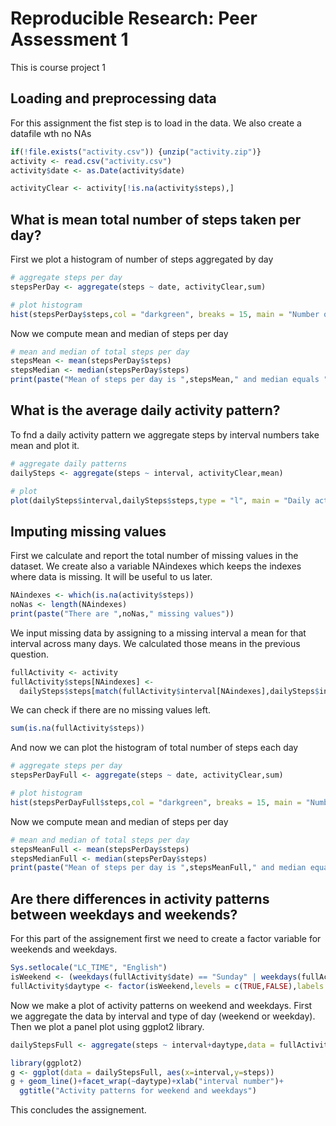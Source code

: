 Reproducible Research: Peer Assessment 1
========================================


This is course project 1

## Loading and preprocessing data

For this assignment the fist step is to load in the data. We also create a datafile wth no NAs

```r
if(!file.exists("activity.csv")) {unzip("activity.zip")}
activity <- read.csv("activity.csv")
activity$date <- as.Date(activity$date)

activityClear <- activity[!is.na(activity$steps),]
```

## What is mean total number of steps taken per day?

First we plot a histogram of number of steps aggregated by day

```r
# aggregate steps per day
stepsPerDay <- aggregate(steps ~ date, activityClear,sum)

# plot histogram
hist(stepsPerDay$steps,col = "darkgreen", breaks = 15, main = "Number of steps per day", xlab = "steps")
```

Now we compute mean and median of steps per day

```r
# mean and median of total steps per day
stepsMean <- mean(stepsPerDay$steps)
stepsMedian <- median(stepsPerDay$steps)
print(paste("Mean of steps per day is ",stepsMean," and median equals ",stepsMedian))
```


## What is the average daily activity pattern?

To fnd a daily activity pattern we aggregate steps by interval numbers take mean and plot it.

```r
# aggregate daily patterns
dailySteps <- aggregate(steps ~ interval, activityClear,mean)

# plot
plot(dailySteps$interval,dailySteps$steps,type = "l", main = "Daily activity pattern", xlab = "interval number", ylab = "steps")
```


## Imputing missing values

First we calculate and report the total number of missing values in the dataset. We create also a variable NAindexes which keeps the indexes where data is missing. It will be useful to us later.

```r
NAindexes <- which(is.na(activity$steps))
noNas <- length(NAindexes)
print(paste("There are ",noNas," missing values"))
```

We input missing data by assigning to a missing interval a mean for that interval across many days. We calculated those means in the previous question.

```r
fullActivity <- activity
fullActivity$steps[NAindexes] <- 
  dailySteps$steps[match(fullActivity$interval[NAindexes],dailySteps$interval)]
```

We can check if there are no missing values left.

```r
sum(is.na(fullActivity$steps))
```

And now we can plot the histogram of total number of steps each day

```r
# aggregate steps per day
stepsPerDayFull <- aggregate(steps ~ date, activityClear,sum)

# plot histogram
hist(stepsPerDayFull$steps,col = "darkgreen", breaks = 15, main = "Number of steps per day (with inputed data)", xlab = "steps")
```

Now we compute mean and median of steps per day

```r
# mean and median of total steps per day
stepsMeanFull <- mean(stepsPerDay$steps)
stepsMedianFull <- median(stepsPerDay$steps)
print(paste("Mean of steps per day is ",stepsMeanFull," and median equals ",stepsMedianFull))
```


## Are there differences in activity patterns between weekdays and weekends?

For this part of the assignement first we need to create a factor variable for weekends and weekdays.

```r
Sys.setlocale("LC_TIME", "English")
isWeekend <- (weekdays(fullActivity$date) == "Sunday" | weekdays(fullActivity$date) == "Saturday") 
fullActivity$daytype <- factor(isWeekend,levels = c(TRUE,FALSE),labels = c("Weekend","Weekday"))
```

Now we make a plot of activity patterns on weekend and weekdays. First we aggregate the data by interval and type of day (weekend or weekday). Then we plot a panel plot using ggplot2 library.

```r
dailyStepsFull <- aggregate(steps ~ interval+daytype,data = fullActivity,mean)

library(ggplot2)
g <- ggplot(data = dailyStepsFull, aes(x=interval,y=steps))
g + geom_line()+facet_wrap(~daytype)+xlab("interval number")+
  ggtitle("Activity patterns for weekend and weekdays")
```

This concludes the assignement.